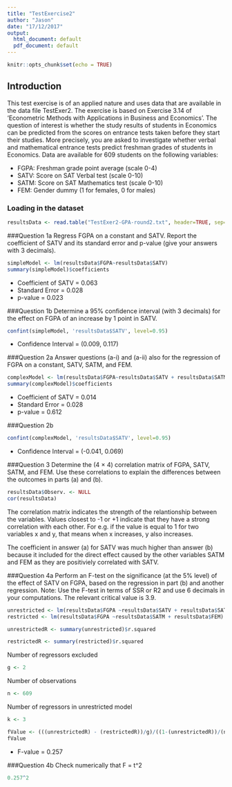 ```yaml
---
title: "TestExercise2"
author: "Jason"
date: "17/12/2017"
output:
  html_document: default
  pdf_document: default
---
```


```r
knitr::opts_chunk$set(echo = TRUE)
```

## Introduction

This test exercise is of an applied nature and uses data that are available in the data file TestExer2. The exercise
is based on Exercise 3.14 of ‘Econometric Methods with Applications in Business and Economics’. The question of
interest is whether the study results of students in Economics can be predicted from the scores on entrance tests
taken before they start their studies. More precisely, you are asked to investigate whether verbal and mathematical
entrance tests predict freshman grades of students in Economics. Data are available for 609 students on the following
variables:

* FGPA: Freshman grade point average (scale 0-4)
* SATV: Score on SAT Verbal test (scale 0-10)
* SATM: Score on SAT Mathematics test (scale 0-10)
* FEM: Gender dummy (1 for females, 0 for males)

### Loading in the dataset

```r
resultsData <- read.table("TestExer2-GPA-round2.txt", header=TRUE, sep="\t")
```

###Question 1a
Regress FGPA on a constant and SATV. Report the coefficient of SATV and its standard error and p-value (give your answers with 3 decimals).
```r
simpleModel <- lm(resultsData$FGPA~resultsData$SATV)
summary(simpleModel)$coefficients
```

* Coefficient of SATV = 0.063
* Standard Error = 0.028
* p-value = 0.023

###Question 1b
Determine a 95% confidence interval (with 3 decimals) for the effect on FGPA of an increase by 1 point in SATV.
```r
confint(simpleModel, 'resultsData$SATV', level=0.95)
```

* Confidence Interval = (0.009, 0.117)

###Question 2a
Answer questions (a-i) and (a-ii) also for the regression of FGPA on a constant, SATV, SATM, and FEM.
```r
complexModel <- lm(resultsData$FGPA~resultsData$SATV + resultsData$SATM + resultsData$FEM)
summary(complexModel)$coefficients
```

* Coefficient of SATV = 0.014
* Standard Error = 0.028
* p-value = 0.612

###Question 2b

```r
confint(complexModel, 'resultsData$SATV', level=0.95)
```

* Confidence Interval = (-0.041, 0.069)

###Question 3
Determine the (4 × 4) correlation matrix of FGPA, SATV, SATM, and FEM. Use these correlations to explain the differences between the outcomes in parts (a) and (b).
```r
resultsData$Observ. <- NULL
cor(resultsData)
```

The correlation matrix indicates the strength of the relantionship between the variables. Values closest to -1 or +1 indicate that they have a strong correlation with each other. For e.g. if the value is equal to 1 for two variables x and y, that means when x increases, y also increases. 

The coefficient in answer (a) for SATV was much higher than answer (b) because it included for the direct effect caused by the other variables SATM and FEM as they are positiviely correlated with SATV. 

###Question 4a
Perform an F-test on the significance (at the 5% level) of the effect of SATV on FGPA, based on the regression in part (b) and another regression.
Note: Use the F-test in terms of SSR or R2 and use 6 decimals in your computations. The relevant critical value is 3.9.
```r
unrestricted <- lm(resultsData$FGPA ~resultsData$SATV + resultsData$SATM + resultsData$FEM)
restricted <- lm(resultsData$FGPA ~resultsData$SATM + resultsData$FEM)

unrestrictedR <- summary(unrestricted)$r.squared

restrictedR <- summary(restricted)$r.squared
```

Number of regressors excluded
```r
g <- 2
```

Number of observations
```r
n <- 609
```

Number of regressors in unrestricted model
```r
k <- 3
```

```r
fValue <- (((unrestrictedR) - (restrictedR))/g)/((1-(unrestrictedR))/(n-k))
fValue
```

* F-value = 0.257

###Question 4b
Check numerically that F = t^2
```r
0.257^2 
```

